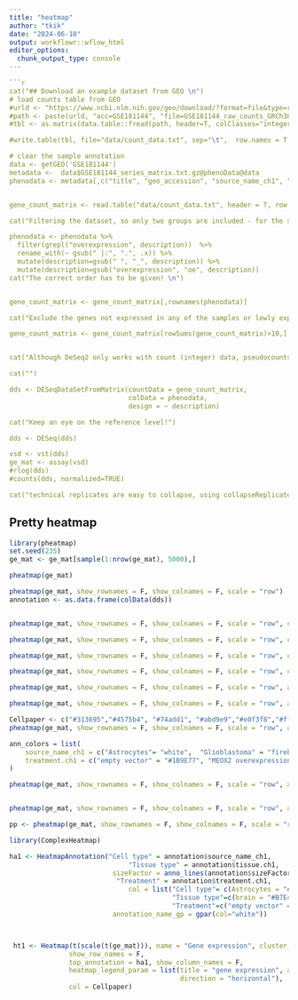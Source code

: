 ```yaml
---
title: "heatmap"
author: "tkik"
date: "2024-06-10"
output: workflowr::wflow_html
editor_options:
  chunk_output_type: console
---
```



```r
```r
cat("## Download an example dataset from GEO \n")
# load counts table from GEO
#urld <- "https://www.ncbi.nlm.nih.gov/geo/download/?format=file&type=rnaseq_counts"
#path <- paste(urld, "acc=GSE181144", "file=GSE181144_raw_counts_GRCh38.p13_NCBI.tsv.gz", sep="&");
#tbl <- as.matrix(data.table::fread(path, header=T, colClasses="integer"), rownames=1)

#write.table(tbl, file="data/count_data.txt", sep="\t",  row.names = T, col.names=T, quote = F)

# clear the sample annotation 
data <- getGEO('GSE181144')
metadata <-  data$GSE181144_series_matrix.txt.gz@phenoData@data
phenodata <- metadata[,c("title", "geo_accession", "source_name_ch1", "cell type:ch1", "tissue:ch1", "treatment:ch1", "description", "characteristics_ch1")]


gene_count_matrix <- read.table("data/count_data.txt", header = T, row.names=1)

cat("Filtering the dataset, so only two groups are included - for the sake of simplicity. \n")

phenodata <- phenodata %>%
  filter(grepl("overexpression", description))  %>%
  rename_with(~ gsub(" |:", ".", .x)) %>%
  mutate(description=gsub(" ", "_", description)) %>%
  mutate(description=gsub("overexpression", "oe", description)) 
cat("The correct order has to be given! \n")


gene_count_matrix <- gene_count_matrix[,rownames(phenodata)]

cat("Exclude the genes not expressed in any of the samples or lowly expressed in the whole dataset.")

gene_count_matrix <- gene_count_matrix[rowSums(gene_count_matrix)>10,]


cat("Although DeSeq2 only works with count (integer) data, pseudocounts from other software tools - salmon, rsem, kallisto - have functions to read in in the tximport package. ")

cat("")

dds <- DESeqDataSetFromMatrix(countData = gene_count_matrix,
                              colData = phenodata,
                              design = ~ description)

cat("Keep an eye on the reference level!")

dds <- DESeq(dds)

vsd <- vst(dds)
ge_mat <- assay(vsd)
#rlog(dds)
#counts(dds, normalized=TRUE)

cat("technical replicates are easy to collapse, using collapseReplicates function. ")

```


## Pretty heatmap

```r

library(pheatmap)
set.seed(235)
ge_mat <- ge_mat[sample(1:nrow(ge_mat), 5000),]

pheatmap(ge_mat)

```

```r


pheatmap(ge_mat, show_rownames = F, show_colnames = F, scale = "row")
annotation <- as.data.frame(colData(dds))


pheatmap(ge_mat, show_rownames = F, show_colnames = F, scale = "row", cluster_rows = F)

pheatmap(ge_mat, show_rownames = F, show_colnames = F, scale = "row", cluster_cols = F)


```

```r

pheatmap(ge_mat, show_rownames = F, show_colnames = F, scale = "row", clustering_distance_rows = "correlation")

pheatmap(ge_mat, show_rownames = F, show_colnames = F, scale = "row", clustering_distance_rows = "manhattan")

```


```r
pheatmap(ge_mat, show_rownames = F, show_colnames = F, scale = "row", annotation_col= annotation[,c("source_name_ch1", "tissue.ch1", "treatment.ch1")])


```

```r

pheatmap(ge_mat, show_rownames = F, show_colnames = F, scale = "row", annotation_col= annotation[,c("source_name_ch1", "tissue.ch1", "treatment.ch1")])

```

```r
Cellpaper <- c("#313695","#4575b4", "#74add1", "#abd9e9","#e0f3f8","#ffffbf","#fee090","#fdae61","#f46d43","#d73027","#a50026")
pheatmap(ge_mat, show_rownames = F, show_colnames = F, scale = "row", annotation_col= annotation[,c("source_name_ch1", "tissue.ch1", "treatment.ch1")], color = Cellpaper)


```


```r

ann_colors = list(
    source_name_ch1 = c("Astrocytes"= "white",  "Glioblastoma" = "firebrick"),
    treatment.ch1 = c("empty vector" = "#1B9E77", "MEOX2 overexpression" = "#D95F02")
)

pheatmap(ge_mat, show_rownames = F, show_colnames = F, scale = "row", annotation_col= annotation[,c("source_name_ch1", "tissue.ch1", "treatment.ch1")], color = Cellpaper, annotation_colors = ann_colors)



```


```r


pheatmap(ge_mat, show_rownames = F, show_colnames = F, scale = "row", annotation_col= annotation[,c("source_name_ch1", "tissue.ch1", "treatment.ch1")], color = Cellpaper, annotation_colors = ann_colors, cutree_cols = 3, cutree_rows = 2, filename = "output/pheatmap.pdf")

```


```r
pp <- pheatmap(ge_mat, show_rownames = F, show_colnames = F, scale = "row", annotation_col= annotation[,c("source_name_ch1", "tissue.ch1", "treatment.ch1")], color = Cellpaper, annotation_colors = ann_colors, cutree_cols = 3, cutree_rows = 2, filename = "output/pheatmap.pdf")

```

```r
library(ComplexHeatmap)

ha1 <- HeatmapAnnotation("Cell type" = annotation$source_name_ch1,
                              "Tissue type" = annotation$tissue.ch1,
                          sizeFactor = anno_lines(annotation$sizeFactor),
                           "Treatment" = annotation$treatment.ch1,
                              col = list("Cell type"= c(Astrocytes = "#E89242FF", Glioblastoma = "#24325FFF"), 
                                         "Tissue type"=c(brain = "#B7E4F9FF"), 
                                         "Treatment"=c("empty vector" = "#e84118", "MEOX2 overexpression" = "#4cd137")), 
                          annotation_name_gp = gpar(col="white"))



 ht1 <- Heatmap(t(scale(t(ge_mat))), name = "Gene expression", cluster_rows = TRUE,   
               show_row_names = F, 
               top_annotation = ha1, show_column_names = F,
               heatmap_legend_param = list(title = "gene expression", at = seq(-3, 3, 1), 
                                           direction = "horizontal"),
               col = Cellpaper)

```

